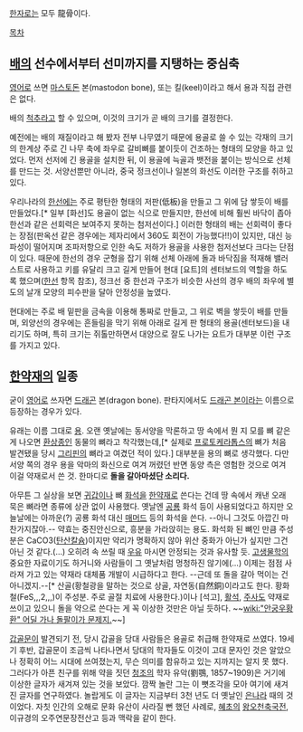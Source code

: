 [[한자]]로는 모두 龍骨이다.

[[목차]]

== [[배]]의 선수에서부터 선미까지를 지탱하는 중심축 ==
[[영어]]로 쓰면 [[마스토돈]] 본(mastodon bone), 또는 킬(keel)이라고 해서 용과 직접 관련은 없다.

배의 [[척추]]라고 할 수 있으며, 이것의 크기가 곧 배의 크기를 결정한다.

예전에는 배의 재질이라고 해 봤자 전부 나무였기 때문에 용골로 쓸 수 있는 각재의 크기의 한계상 주로 긴 나무 축에 좌우로 갈비뼈를 붙이듯이 건조하는 형태의 모양을 하고 있었다. 먼저 선저에 긴 용골을 설치한 뒤, 이 용골에 늑골과 뱃전을 붙이는 방식으로 선체를 만드는 것. 서양선뿐만 아니라, 중국 정크선이나 일본의 화선도 이러한 구조를 취하고 있다.

우리나라의 [[한선]]에는 주로 평탄한 형태의 저판(低板)을 만들고 그 위에 담 쌓듯이 배를 만들었다.[* 일부 [화선]도 용골이 없는 식으로 만들지만, 한선에 비해 훨씬 바닥이 좁아 한선과 같은 선회력은 보여주지 못하는 첨저선이다.] 이러한 형태의 배는 선회력이 좋다는 장점(판옥선 같은 경우에는 제자리에서 360도 회전이 가능했다!!)이 있지만, 대신 능파성이 떨어지며 조파저항으로 인한 속도 저하가 용골을 사용한 첨저선보다 크다는 단점이 있다. 때문에 한선의 경우 군형을 잡기 위해 선체 아래에 돌과 바닥짐을 적재해 밸러스트로 사용하고 키를 유달리 크고 길게 만들어 현대 [요트]의 센터보드의 역할을 하도록 했으며([[한선]] 항목 참조), 정크선 중 한선과 구조가 비슷한 사선의 경우 배의 좌우에 별도의 날개 모양의 피수판을 달아 안정성을 높였다.

현대에는 주로 배 밑판을 금속을 이용해 통짜로 만들고, 그 위로 벽을 쌓듯이 배를 만들며, 외양선의 경우에는 흔들림을 막기 위해 아래로 길게 판 형태의 용골(센터보드)을 내리기도 하며, 특히 크기는 쥐톨만하면서 대양으로 잘도 나가는 요트가 대부분 이런 구조를 가지고 있다.

== [[한약재]]의 일종 ==
굳이 [[영어]]로 쓰자면 [[드래곤]] 본(dragon bone). 판타지에서도 [[드래곤 본]]이라는 이름으로 등장하는 경우가 있다.

유래는 이름 그대로 [[용]]. 오랜 옛날에는 동서양을 막론하고 땅 속에서 뭔 지 모를 뼈 같은 게 나오면 [[환상종]]인 동물의 뼈라고 착각했는데,[* 실제로 [[프로토케라톱스]]의 뼈가 처음 발견됐을 당시 [[그리핀]]의 뼈라고 여겼던 적이 있다.] 대부분을 용의 뼈로 생각했다. 다만 서양 쪽의 경우 용을 악마의 화신으로 여겨 꺼렸던 반면 동양 측은 영험한 것으로 여겨 이걸 약재로서 쓴 것. 한마디로 '''돌을 갈아마셨단 소리다.'''

아무튼 그 실상을 보면 [[귀갑]]이나 뼈 [[화석]]을 [[한약]]재로 쓴다는 건데 땅 속에서 캐낸 오래 묵은 뼈라면 종류에 상관 없이 사용했다. 옛날엔 [[공룡]] 화석 등이 사용되었다고 하지만 오늘날에는 아까운(?) 공룡 화석 대신 [[매머드]] 등의 화석을 쓴다. --아니 그것도 아깝긴 마찬가지잖아.--
약효는 중진안신으로, 흥분을 가라앉히는 용도. 화석화 된 뼈인 만큼 주성분은 CaCO3([[탄산칼슘]])이지만 약리가 명확하지 않아 위산 중화가 아닌가 싶지만 그건 아닌 것 같다.(...) 오히려 속 쓰릴 때 [[우유]] 마시면 안정되는 것과 유사할 듯.
[[고생물학]]의 중요한 자료이기도 하거니와 사람들이 그 옛날처럼 멍청하진 않기에(...) 이제는 점점 사라져 가고 있는 약재라 대체품 개발이 시급하다고 한다. --근데 또 돌을 갈아 먹이는 건 아니겠지.--[* 산골(황철광을 말하는 것으로 상골, 자연동(自然銅)이라고도 한다. 황화철(FeS,,,2,,,)이 주성분. 주로 골절 치료에 사용한다.)이나 [석고], [[활석]], [[주사]]도 약재로 쓰이고 있으니 돌을 약으로 쓴다는 게 꼭 이상한 것만은 아닐 듯하다. ~~[[wiki:"안궁우황환" 어딜 가나 돌팔이가 문제지.]]~~]

[[갑골문]]이 발견되기 전, 당시 갑골을 당대 사람들은 용골로 취급해 한약재로 쓰였다. 19세기 후반, 갑골문이 조금씩 나타나면서 당대의 학자들도 이것이 고대 문자인 것은 알았으나 정확히 어느 시대에 쓰여졌는지, 무슨 의미를 함유하고 있는 지까지는 알지 못 했다. 그러다가 아픈 친구를 위해 약을 짓던 [[청]]조의 학자 유악(劉鶚, 1857~1909)은 거기에 이상한 글자가 새겨져 있는 것을 보았다. 깜짝 놀란 그는 이 뼛조각을 모아 여기에 새겨진 글자를 연구하였다. 놀랍게도 이 글자는 지금부터 3천 년도 더 옛날인 [[은]]나라 때의 것이었다. 자칫 인간의 오해로 문화 유산이 사라질 뻔 했던 사례로, [[혜초]]의 [[왕오천축국전]], 이규경의 오주연문장전산고 등과 맥락을 같이 한다.
